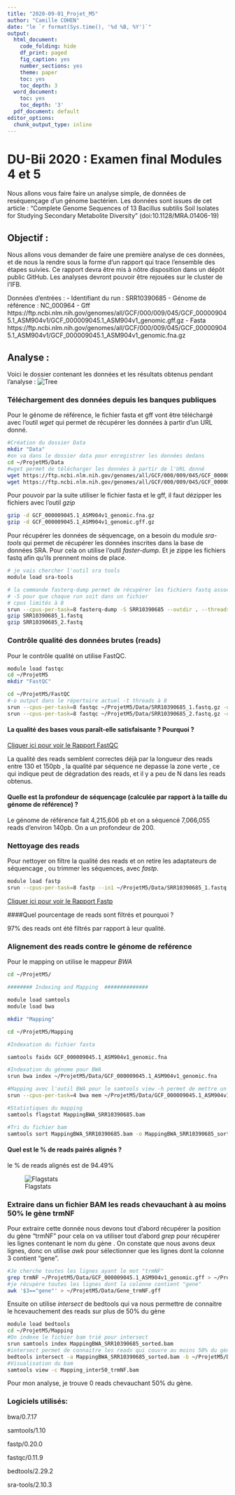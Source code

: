 ```yaml
---
title: "2020-09-01_Projet_M5"
author: "Camille COHEN"
date: "le `r format(Sys.time(), '%d %B, %Y')`"
output:
  html_document:
    code_folding: hide
    df_print: paged
    fig_caption: yes
    number_sections: yes
    theme: paper
    toc: yes
    toc_depth: 3
  word_document:
    toc: yes
    toc_depth: '3'
  pdf_document: default
editor_options:
  chunk_output_type: inline
---
```


# DU-Bii 2020 :  Examen final Modules 4 et 5 

Nous allons vous faire faire un analyse simple, de données de reséquençage d'un génome bactérien.
Les données sont issues de cet article :  "Complete Genome Sequences of 13 Bacillus subtilis Soil Isolates for Studying Secondary Metabolite Diversity"  (doi:10.1128/MRA.01406-19)

## Objectif :
Nous allons vous demander de faire une première analyse de ces données, et de nous la rendre sous la forme d'un rapport qui trace l'ensemble des étapes suivies. 
Ce rapport devra être mis à nôtre disposition dans un dépôt public GitHub. Les analyses devront pouvoir être rejouées sur le cluster de l'IFB.

Données d'entrées :
- Identifiant du run : SRR10390685
- Génome de référence : NC_000964
    - Gff https://ftp.ncbi.nlm.nih.gov/genomes/all/GCF/000/009/045/GCF_000009045.1_ASM904v1/GCF_000009045.1_ASM904v1_genomic.gff.gz
    - Fasta https://ftp.ncbi.nlm.nih.gov/genomes/all/GCF/000/009/045/GCF_000009045.1_ASM904v1/GCF_000009045.1_ASM904v1_genomic.fna.gz

## Analyse :

Voici le dossier contenant les données et les résultats obtenus pendant l'analyse : 
 ![Tree](Capture d’écran 2020-09-01 à 22.04.18.png)

### Téléchargement des données depuis les banques publiques
Pour le génome de référence, le fichier fasta et gff vont être téléchargé avec l'outil *wget* qui permet de récupérer les données à partir d'un URL donné. 

```bash
#Création du dossier Data 
mkdir "Data"
#on va dans le dossier data pour enregistrer les données dedans
cd ~/ProjetM5/Data
#wget permet de télécharger les données à partir de l'URL donné 
wget https://ftp.ncbi.nlm.nih.gov/genomes/all/GCF/000/009/045/GCF_000009045.1_ASM904v1/GCF_000009045.1_ASM904v1_genomic.gff.gz 
wget https://ftp.ncbi.nlm.nih.gov/genomes/all/GCF/000/009/045/GCF_000009045.1_ASM904v1/GCF_000009045.1_ASM904v1_genomic.fna.gz
```

Pour pouvoir par la suite utiliser le fichier fasta et le gff, il faut dézipper les fichiers avec l'outil *gzip*

```bash
gzip -d GCF_000009045.1_ASM904v1_genomic.fna.gz
gzip -d GCF_000009045.1_ASM904v1_genomic.gff.gz
```


Pour récupérer les données de séquencage, on a besoin du module *sra-tools* qui permet de récupérer les données inscrites dans la base de données SRA. Pour cela on utilise l'outil *faster-dump*. Et je zippe les fichiers fastq afin qu'ils prennent moins de place. 

```bash
# je vais chercher l'outil sra tools 
module load sra-tools

# la commande fasterq-dump permet de récupérer les fichiers fastq associé au numéro SRA: SRR10390685
# -S pour que chaque run soit dans un fichier 
# cpus limités à 8 
srun --cpus-per-task=8 fasterq-dump -S SRR10390685 --outdir . --threads 8
gzip SRR10390685_1.fastq
gzip SRR10390685_2.fastq 
```

### Contrôle qualité des données brutes (reads)

Pour le contrôle qualité on utilise FastQC. 

```bash
module load fastqc
cd ~/ProjetM5 
mkdir "FastQC"

cd ~/ProjetM5/FastQC
#-o output dans le répertoire actuel -t threads à 8
srun --cpus-per-task=8 fastqc ~/ProjetM5/Data/SRR10390685_1.fastq.gz -o . -t 8
srun --cpus-per-task=8 fastqc ~/ProjetM5/Data/SRR10390685_2.fastq.gz -o . -t 8
```

#### La qualité des bases vous paraît-elle satisfaisante ? Pourquoi ?
    
[Cliquer ici pour voir le Rapport FastQC](https://rstudio.cluster.france-bioinformatique.fr/file_show?path=%2Fshared%2Fmfs%2Fdata%2Fhome%2Fccohen%2FProjetM5%2FFastQC%2FSRR10390685_2_fastqc.html)

La qualité des reads semblent correctes déjà par la longueur des reads entre 130 et 150pb , la qualité par séquence ne depasse la zone verte , ce qui indique peut de dégradation des reads, et il y a peu de N dans les reads obtenus. 

#### Quelle est la profondeur de séquençage (calculée par rapport à la taille du génome de référence) ?
    
Le génome de référence fait 4,215,606 pb et on a séquencé 7,066,055 reads d'environ 140pb. On a un profondeur de 200. 

### Nettoyage des reads

Pour nettoyer on filtre la qualité des reads et on retire les adaptateurs de séquencage , ou trimmer les séquences,  avec *fastp*. 


```bash
module load fastp
srun --cpus-per-task=8 fastp --in1 ~/ProjetM5/Data/SRR10390685_1.fastq.gz --in2 ~/ProjetM5/Data/SRR10390685_2.fastq.gz -l 100 --out1 ~/ProjetM5/Data/SRR10390685_1.paired.fastq.gz --out2 ~/ProjetM5/Data/SRR10390685_2.paired.fastq.gz --unpaired1 ~/ProjetM5/Data/SRR10390685_unpaired.fastq.gz --unpaired2 ~/ProjetM5/Data/SRR10390685_unpaired.fastq.gz -w 1 -h Reportfastp.html -t 8
```

[Cliquer ici pour voir le Rapport Fastp](https://rstudio.cluster.france-bioinformatique.fr/file_show?path=%2Fshared%2Fmfs%2Fdata%2Fhome%2Fccohen%2FProjetM5%2FFastQC%2FReportfastp.html)

####Quel pourcentage de reads sont filtrés et pourquoi ?
    
97% des reads ont été filtrés par rapport à leur qualité.
    
### Alignement des reads contre le génome de reférence

Pour le mapping on utilise le mappeur *BWA* 

```bash
cd ~/ProjetM5/

######## Indexing and Mapping  ##############

module load samtools
module load bwa

mkdir "Mapping"

cd ~/ProjetM5/Mapping

#Indexation du fichier fasta

samtools faidx GCF_000009045.1_ASM904v1_genomic.fna

#Indexation du génome pour BWA
srun bwa index ~/ProjetM5/Data/GCF_000009045.1_ASM904v1_genomic.fna

#Mapping avec l'outil BWA pour le samtools view -h permet de mettre un header au fichier et -b pour une sortie en bam.
srun --cpus-per-task=4 bwa mem ~/ProjetM5/Data/GCF_000009045.1_ASM904v1_genomic.fna ~/ProjetM5/Data/SRR10390685_1.paird.fastq.gz ~/ProjetM5/Data/SRR10390685_2.paired.fastq.gz -t 3 | samtools view -hb - > MappingBWA_SRR10390685.bam

#Statistiques du mapping 
samtools flagstat MappingBWA_SRR10390685.bam

#Tri du fichier bam
samtools sort MappingBWA_SRR10390685.bam -o MappingBWA_SRR10390685_sorted.bam

```

#### Quel est le % de reads pairés alignés ?

 le % de reads alignés est de 94.49%
 
 ![Flagstats](Capture d’écran 2020-09-01 à 21.45.53.png)

    

### Extraire dans un fichier BAM les reads chevauchant à au moins 50% le gène trmNF

Pour extraire cette donnée nous devons tout d'abord récupérer la position du gène "trmNF" pour cela on va utiliser tout d'abord *grep* pour récupérer les lignes contenant le nom du gène . On constate que nous avons deux lignes, donc on utilise *awk* pour sélectionner que les lignes dont la colonne 3 contient "gene". 


```bash
#Je cherche toutes les lignes ayant le mot "trmNF"
grep trmNF ~/ProjetM5/Data/GCF_000009045.1_ASM904v1_genomic.gff > ~/ProjetM5/Data/Gene_trmNF.gff
#je récupère toutes les lignes dont la colonne contient "gene"
awk '$3=="gene"' > ~/ProjetM5/Data/Gene_trmNF.gff
```


Ensuite on utilise *intersect* de bedtools qui va nous permettre de connaitre le hcevauchement des reads sur plus de 50% du gène 

```bash
module load bedtools
cd ~/ProjetM5/Mapping
#On indexe le fichier bam trié pour intersect
srun samtools index MappingBWA_SRR10390685_sorted.bam 
#intersect permet de connaitre les reads qui couvre au moins 50% du gène -a cible 1 et on met notre fichier bam, -b cible 2 le gène ciblé et -f à 0,5 permet de voir les reads (a) qui chevauchent à 50% le gene (b)
bedtools intersect -a MappingBWA_SRR10390685_sorted.bam -b ~/ProjetM5/Data/Gene_trmNF.gff -f 0.5 > Mapping_inter50_trmNF.bam
#Visualisation du bam
samtools view -c Mapping_inter50_trmNF.bam
```

Pour mon analyse, je trouve 0 reads chevauchant 50% du gène. 

### Logiciels utilisés: 

 bwa/0.7.17  
 
 samtools/1.10 
 
 fastp/0.20.0
 
 fastqc/0.11.9
 
 bedtools/2.29.2
 
 sra-tools/2.10.3 
